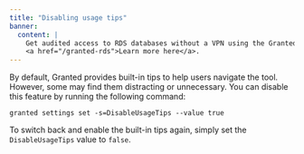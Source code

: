 ```yaml
---
title: "Disabling usage tips"
banner:
  content: |
    Get audited access to RDS databases without a VPN using the Granted RDS Plugin.
    <a href="/granted-rds">Learn more here</a>.
---
```


By default, Granted provides built-in tips to help users navigate the tool. However, some may find them distracting or unnecessary. You can disable this feature by running the following command:

```
granted settings set -s=DisableUsageTips --value true

```

To switch back and enable the built-in tips again, simply set the `DisableUsageTips` value to `false`.
